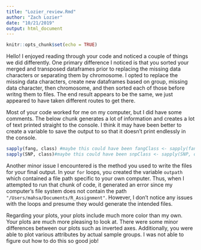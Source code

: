 ---
title: "Lozier_review.Rmd"
author: "Zach Lozier"
date: "10/21/2019"
output: html_document
---

```{r setup, include=FALSE}
knitr::opts_chunk$set(echo = TRUE)
```

Hello! I enjoyed reading through your code and noticed a couple of things we did differently. One primary difference I noticed is that you sorted your merged and transposed dataframes prior to replacing the missing data characters or separating them by chromosome. I opted to replace the missing data characters, create new dataframes based on group, missing data character, then chromosome, and then sorted each of those before writng them to files. The end result appears to be the same, we just appeared to have taken different routes to get there.

Most of your code worked for me on my computer, but I did have some comments. The below chunk generates a lot of information and creates a lot of text printed straight to the console. I think it may have been better to create a variable to save the output to so that it doesn't print endlessly in the console.
```{r}
sapply(fang, class) #maybe this could have been fangClass <- sapply(fang, class)
sapply(SNP, class)#maybe this could have been snpClass <- sapply(SNP, class)
```

Another minor issue I encountered is the method you used to write the files for your final output. In your `for` loops, you created the variable `outpath` which contained a file path specific to your own computer. Thus, when I attempted to run that chunk of code, it generated an error since my computer's file system does not contain the path `"/Users/mahsa/Documents/R_Assignment"`. However, I don't notice any issues with the loops and presume they would generate the intended files.

Regarding your plots, your plots include much more color than my own. Your plots are much more pleasing to look at. There were some minor differences between our plots such as inverted axes. Additionally, you were able to plot various attributes by actual sample groups. I was not able to figure out how to do this so good job!